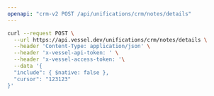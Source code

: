 ```yaml
---
openapi: "crm-v2 POST /api/unifications/crm/notes/details"
---
```


<RequestExample>

```bash Request
curl --request POST \
  --url https://api.vessel.dev/unifications/crm/notes/details \
  --header 'Content-Type: application/json' \
  --header 'x-vessel-api-token: ' \
  --header 'x-vessel-access-token: '\
  --data '{
  "include": { $native: false },
  "cursor": "123123"
}'
```

</RequestExample>
